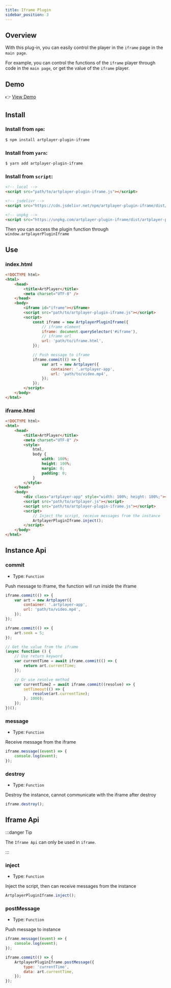 ```yaml
---
title: Iframe Plugin
sidebar_position: 3
---
```


## Overview

With this plug-in, you can easily control the player in the `iframe` page in the `main page`.

For example, you can control the functions of the `iframe` player through code in the `main page`, or get the value of the `iframe` player.

## Demo

👉 [View Demo](https://artplayer.org/?libs=./uncompiled/artplayer-plugin-iframe/index.js&example=iframe)

## Install

### Install from `npm`:

```bash
$ npm install artplayer-plugin-iframe
```

### Install from `yarn`:

```bash
$ yarn add artplayer-plugin-iframe
```

### Install from `script`:

```html
<!-- local -->
<script src="path/to/artplayer-plugin-iframe.js"></script>

<!-- jsdelivr -->
<script src="https://cdn.jsdelivr.net/npm/artplayer-plugin-iframe/dist/artplayer-plugin-iframe.js"></script>

<!-- unpkg -->
<script src="https://unpkg.com/artplayer-plugin-iframe/dist/artplayer-plugin-iframe.js"></script>
```

Then you can access the plugin function through `window.artplayerPluginIframe`

## Use

### index.html

```html showLineNumbers title="index.html"
<!DOCTYPE html>
<html>
    <head>
        <title>ArtPlayer</title>
        <meta charset="UTF-8" />
    </head>
    <body>
        <iframe id="iframe"></iframe>
        <script src="path/to/artplayer-plugin-iframe.js"></script>
        <script>
            const iframe = new ArtplayerPluginIframe({
                // iframe element
                iframe: document.querySelector('#iframe'),
                // iframe url
                url: 'path/to/iframe.html',
            });

            // Push message to iframe
            iframe.commit(() => {
                var art = new Artplayer({
                    container: '.artplayer-app',
                    url: 'path/to/video.mp4',
                });
            });
        </script>
    </body>
</html>
```

### iframe.html

```html showLineNumbers title="iframe.html"
<!DOCTYPE html>
<html>
    <head>
        <title>ArtPlayer</title>
        <meta charset="UTF-8" />
        <style>
            html,
            body {
                width: 100%;
                height: 100%;
                margin: 0;
                padding: 0;
            }
        </style>
    </head>
    <body>
        <div class="artplayer-app" style="width: 100%; height: 100%;"></div>
        <script src="path/to/artplayer.js"></script>
        <script src="path/to/artplayer-plugin-iframe.js"></script>
        <script>
            // Inject the script, receive messages from the instance
            ArtplayerPluginIframe.inject();
        </script>
    </body>
</html>
```

## Instance Api

### commit

-   Type: `Function`

Push message to iframe, the function will run inside the iframe

```js
iframe.commit(() => {
    var art = new Artplayer({
        container: '.artplayer-app',
        url: 'path/to/video.mp4',
    });
});

iframe.commit(() => {
    art.seek = 5;
});

// Get the value from the iframe
(async function () {
    // Use return keyword
    var currentTime = await iframe.commit(() => {
        return art.currentTime;
    });

    // Or use resolve method
    var currentTime2 = await iframe.commit((resolve) => {
        setTimeout(() => {
            resolve(art.currentTime);
        }, 1000);
    });
})();
```

### message

-   Type: `Function`

Receive message from the iframe

```js
iframe.message((event) => {
    console.log(event);
});
```

### destroy

-   Type: `Function`

Destroy the instance, cannot communicate with the iframe after destroy

```js
iframe.destroy();
```

## Iframe Api

:::danger Tip

The `Iframe Api` can only be used in `iframe`.

:::

### inject

-   Type: `Function`

Inject the script, then can receive messages from the instance

```js
ArtplayerPluginIframe.inject();
```

### postMessage

-   Type: `Function`

Push message to instance

```js
iframe.message((event) => {
    console.log(event);
});

iframe.commit(() => {
    ArtplayerPluginIframe.postMessage({
        type: 'currentTime',
        data: art.currentTime,
    });
});
```
